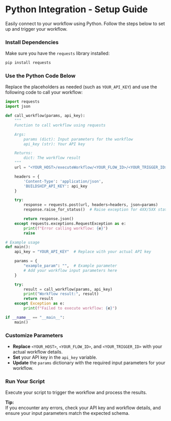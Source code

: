 # Python Integration - Setup Guide


Easily connect to your workflow using Python. Follow the steps below to set up and trigger your workflow.

<Steps>

### Install Dependencies

Make sure you have the `requests` library installed:

```bash
pip install requests
```

### Use the Python Code Below

Replace the placeholders as needed (such as `YOUR_API_KEY`) and use the following code to call your workflow:

```python
import requests
import json

def call_workflow(params, api_key):
    """
    Function to call workflow using requests

    Args:
        params (dict): Input parameters for the workflow
        api_key (str): Your API key

    Returns:
        dict: The workflow result
    """
    url = "<YOUR_HOST>/executeWorkflow/<YOUR_FLOW_ID>/<YOUR_TRIGGER_ID>"

    headers = {
        'Content-Type': 'application/json',
        'BUILDSHIP_API_KEY': api_key
    }

    try:
        response = requests.post(url, headers=headers, json=params)
        response.raise_for_status()  # Raise exception for 4XX/5XX status codes

        return response.json()
    except requests.exceptions.RequestException as e:
        print(f"Error calling workflow: {e}")
        raise

# Example usage
def main():
    api_key = "YOUR_API_KEY"  # Replace with your actual API key

    params = {
        "example_param": "",  # Example parameter
        # Add your workflow input parameters here
    }

    try:
        result = call_workflow(params, api_key)
        print("Workflow result:", result)
        return result
    except Exception as e:
        print(f"Failed to execute workflow: {e}")

if __name__ == "__main__":
    main()
```

### Customize Parameters

- **Replace** `<YOUR_HOST>`, `<YOUR_FLOW_ID>`, and `<YOUR_TRIGGER_ID>` with your actual workflow details.
- **Set** your API key in the `api_key` variable.
- **Update** the `params` dictionary with the required input parameters for your workflow.

### Run Your Script

Execute your script to trigger the workflow and process the results.

**Tip:**  
If you encounter any errors, check your API key and workflow details, and ensure your input parameters match the
expected schema.

</Steps>
